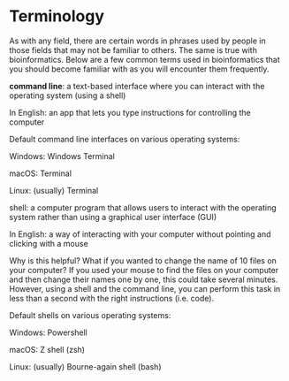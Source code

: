 # Terminology {.unnumbered}

As with any field, there are certain words in phrases used by people in those fields that may not be familiar to others. The same is true with bioinformatics. Below are a few common terms used in bioinformatics that you should become familiar with as you will encounter them frequently.

**command line**: a text-based interface where you can interact with the operating system (using a shell)

In English: an app that lets you type instructions for controlling the computer

Default command line interfaces on various operating systems:

Windows: Windows Terminal

macOS: Terminal

Linux: (usually) Terminal

shell: a computer program that allows users to interact with the operating system rather than using a graphical user interface (GUI)

In English: a way of interacting with your computer without pointing and clicking with a mouse

Why is this helpful? What if you wanted to change the name of 10 files on your computer? If you used your mouse to find the files on your computer and then change their names one by one, this could take several minutes. However, using a shell and the command line, you can perform this task in less than a second with the right instructions (i.e. code).

Default shells on various operating systems:

Windows: Powershell

macOS: Z shell (zsh)

Linux: (usually) Bourne-again shell (bash)
